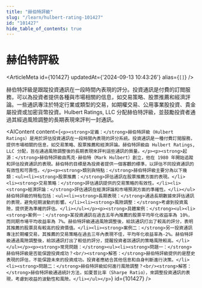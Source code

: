 ```yaml
---
title: "赫伯特評級"
slug: "/learn/hulbert-rating-101427"
id: "101427"
hide_table_of_contents: true
---
```



# 赫伯特評級

<ArticleMeta id={101427} updatedAt={'2024-09-13 10:43:26'} alias={`[]`} />
<div className='border-solid border-b border-t-0 my-4 border-[var(--ifm-color-gray-300)]' />

赫伯特評級是跟蹤投資通訊在一段時間內表現的評分。投資通訊是付費的訂閲服務，可以為投資者提供各種與市場相關的信息，如交易策略、股票推薦和經濟評論。一些通訊專注於特定行業或類型的交易，如期權交易、公用事業股投資、貴金屬投資或加密貨幣投資。Hulbert Ratings, LLC 分配赫伯特評級，並鼓勵投資者通過其經過風險調整的長期表現來評判一封通訊。

<AIContent content={`<p><strong>定義：</strong>赫伯特評級（Hulbert Ratings）是用於評估投資通訊在一段時間內表現的評分系統。投資通訊是一種付費訂閲服務，提供市場相關的信息，如交易策略、股票推薦和經濟評論。赫伯特評級由 Hulbert Ratings, LLC 分配，旨在通過風險調整後的長期表現來評判這些通訊的質量。</p><p><strong>起源：</strong>赫伯特評級由馬克·赫伯特（Mark Hulbert）創立，他在 1980 年開始追蹤和評估投資通訊的表現。赫伯特的目標是為投資者提供一個客觀的標準，以評估不同投資通訊的有效性和可靠性。</p><p><strong>類別與特點：</strong>赫伯特評級主要分為以下幾類：<ul><li><strong>股票推薦：</strong>評估通訊在股票推薦方面的表現。</li><li><strong>交易策略：</strong>評估通訊提供的交易策略的有效性。</li><li><strong>經濟評論：</strong>評估通訊在經濟評論和市場預測方面的準確性。</li></ul>赫伯特評級的特點包括：<ul><li><strong>長期表現：</strong>通過長期數據來評估通訊的表現，避免短期波動的影響。</li><li><strong>風險調整：</strong>考慮到投資風險，提供更為準確的評估。</li></ul></p><p><strong>具體案例：</strong><ul><li><strong>案例一：</strong>某投資通訊在過去五年內推薦的股票平均年化收益率為 10%，而同期市場平均收益率為 7%。赫伯特評級通過風險調整後，給該通訊打出了較高的評分，表明其推薦的股票具有較高的投資價值。</li><li><strong>案例二：</strong>另一投資通訊專注於期權交易，其推薦的交易策略在過去三年內表現不佳，平均年化收益率為-2%。赫伯特評級通過風險調整後，給該通訊打出了較低的評分，提醒投資者該通訊的策略風險較高。</li></ul></p><p><strong>常見問題：</strong><ul><li><strong>問題一：</strong>赫伯特評級是否能保證投資成功？<br/><strong>解答：</strong>赫伯特評級提供的是歷史表現的評估，不能保證未來的投資成功。投資者應結合其他信息和自身判斷進行決策。</li><li><strong>問題二：</strong>赫伯特評級如何進行風險調整？<br/><strong>解答：</strong>赫伯特評級通過統計方法，如夏普比率（Sharpe Ratio），來調整投資通訊的表現，考慮到收益的波動性和風險。</li></ul></p>`} id={101427} />

